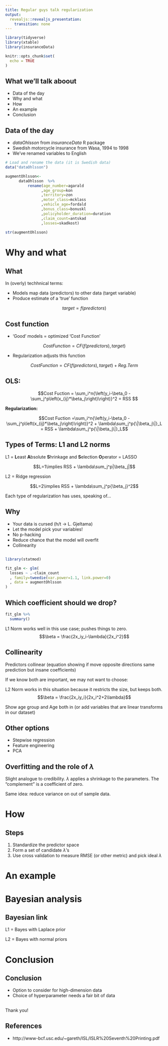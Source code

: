 ```yaml
---
title: Regular guys talk regularization
output: 
  revealjs::revealjs_presentation:
    transition: none
---
```


```r
library(tidyverse)
library(xtable)
library(insuranceData)

knitr::opts_chunk$set(
  echo = TRUE
)
```

## What we'll talk aboout

* Data of the day
* Why and what
* How
* An example
* Conclusion

## Data of the day   

* *dataOhlsson* from *insuranceData* R package 
* Swedish motorcycle insurance from Wasa, 1994 to 1998
* We've renamed variables to English

```r
# Load and rename the data (it is Swedish data)
data("dataOhlsson") 

augmentOhlsson<-
      dataOhlsson  %>%
          rename(age_number=agarald
                ,age_group=kon
                ,territory=zon
                ,motor_class=mcklass
                ,vehicle_age=fordald
                ,bonus_class=bonuskl
                ,policyholder_duration=duration
                ,claim_count=antskad
                ,losses=skadkost)
  
str(augmentOhlsson)

```

# Why and what

## What  

In (overly) techhnical terms:  

* Models map data (predictors) to other data (target variable) 
* Produce estimate of a 'true' function 

$$target = f(predictors)$$

## Cost function  
* 'Good' models = optimized 'Cost Function'

$$Cost Function = CF(f(predictors),target)$$

* Regularization adjusts this function

$$Cost Function = CF(f(predictors),target)+Reg.Term$$


## **OLS: **

$$Cost Fuction = \sum_i^n{\left(y_i-\beta_0 -\sum_j^p\left(x_{ij}*\beta_j\right)\right)}^2 = RSS $$

**Regularization:**

$$Cost Fuction =\sum_i^n{\left(y_i-\beta_0 -\sum_j^p\left(x_{ij}*\beta_j\right)\right)}^2 + \lambda\sum_j^p{\|\beta_j\|}_L = RSS + \lambda\sum_j^p{\|\beta_j\|}_L$$

## Types of Terms: L1 and L2 norms

L1 = **L**east **A**bsolute **S**hrinkage and **S**election **O**perator = LASSO

$$L=1\implies RSS + \lambda\sum_j^p|\beta_j|$$

L2 = Ridge regression

$$L=2\implies RSS + \lambda\sum_j^p{\beta_j}^2$$

Each type of regularization has uses, speaking of...

## Why

* Your data is cursed (h/t -> L. Gjeltama)
* Let the model pick your variables!
* No p-hacking
* Reduce chance that the model will overfit
* Collinearity

##

```r
library(statmod)

fit_glm <- glm(
  losses ~ .-claim_count
  , family=tweedie(var.power=1.1, link.power=0)
  , data = augmentOhlsson
)
```

## Which coefficient should we drop?

```r
fit_glm %>% 
  summary()
```

L1 Norm works well in this use case; pushes things to zero.
$$\beta = \frac{2x_iy_i-\lambda}{2x_i^2}$$

## Collinearity
Predictors collinear (equation showing if move opposite directions same prediction but insane coefficients)

If we know both are important, we may not want to choose:

L2 Norm works in this situation because it restricts the size, but keeps both.
$$\beta = \frac{2x_iy_i}{2x_i^2+2\lambda}$$

Show age group and Age both in (or add variables that are linear transforms in our dataset)


## Other options

* Stepwise regression
* Feature engineering
* PCA

## Overfitting and the role of $\lambda$

Slight analogue to credibility. $\lambda$ applies a shrinkage to the parameters. The "complement" is a coefficient of zero.

Same idea: reduce variance on out of sample data.



# How

## Steps

1. Standardize the predictor space
2. Form a set of candidate $\lambda$'s
3. Use cross validation to measure RMSE (or other metric) and pick ideal $\lambda$

# An example

<!-- 
The example could be done as a live demo. Open to suggestions about data.
-->

# Bayesian analysis

## Bayesian link

L1 = Bayes with Laplace prior

L2 = Bayes with normal priors

# Conclusion

## Conclusion

* Option to consider for high-dimension data
* Choice of hyperparameter needs a fair bit of data

##

Thank you!

## References

* http://www-bcf.usc.edu/~gareth/ISL/ISLR%20Seventh%20Printing.pdf